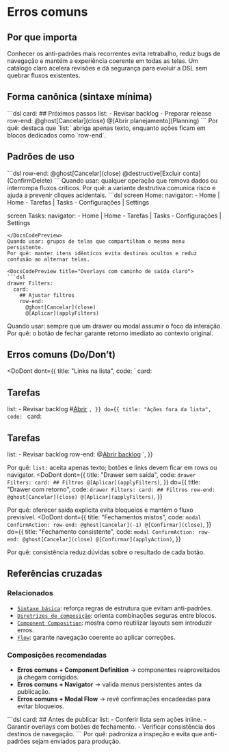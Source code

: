 # Erros comuns

## Por que importa
Conhecer os anti-padrões mais recorrentes evita retrabalho, reduz bugs de navegação e mantém a experiência coerente em todas as telas. Um catálogo claro acelera revisões e dá segurança para evoluir a DSL sem quebrar fluxos existentes.

## Forma canônica (sintaxe mínima)
<DocsCodePreview title="Separar itens textuais de ações">
```dsl
card:
  ## Próximos passos
  list:
    - Revisar backlog
    - Preparar release
  row-end:
    @ghost[Cancelar](close)
    @[Abrir planejamento](Planning)
```
</DocsCodePreview>
Por quê: destaca que `list:` abriga apenas texto, enquanto ações ficam em blocos dedicados como `row-end`.

## Padrões de uso
<DocsCodePreview title="Destacar ações destrutivas">
```dsl
row-end:
  @ghost[Cancelar](close)
  @destructive[Excluir conta](ConfirmDelete)
```
</DocsCodePreview>
Quando usar: qualquer operação que remova dados ou interrompa fluxos críticos.
Por quê: a variante destrutiva comunica risco e ajuda a prevenir cliques acidentais.

<DocsCodePreview title="Navigator consistente entre telas irmãs">
```dsl
screen Home:
  navigator:
    - Home | Home
    - Tarefas | Tasks
    - Configurações | Settings

screen Tasks:
  navigator:
    - Home | Home
    - Tarefas | Tasks
    - Configurações | Settings
```
</DocsCodePreview>
Quando usar: grupos de telas que compartilham o mesmo menu persistente.
Por quê: manter itens idênticos evita destinos ocultos e reduz confusão ao alternar telas.

<DocsCodePreview title="Overlays com caminho de saída claro">
```dsl
drawer Filters:
  card:
    ## Ajustar filtros
    row-end:
      @ghost[Cancelar](close)
      @[Aplicar](applyFilters)
```
</DocsCodePreview>
Quando usar: sempre que um drawer ou modal assumir o foco da interação.
Por quê: o botão de fechar garante retorno imediato ao contexto original.

## Erros comuns (Do/Don’t)
<DoDont
  dont={{
    title: "Links na lista",
    code: `
card:
  ## Tarefas
  list:
    - Revisar backlog #[Abrir](Backlog)
    `,
  }}
  do={{
    title: "Ações fora da lista",
    code: `
card:
  ## Tarefas
  list:
    - Revisar backlog
  row-end:
    @[Abrir backlog](Backlog)
    `,
  }}
>
  Por quê: `list:` aceita apenas texto; botões e links devem ficar em rows ou navigator.
</DoDont>
<DoDont
  dont={{
    title: "Drawer sem saída",
    code: `
drawer Filters:
  card:
    ## Filtros
    @[Aplicar](applyFilters)
    `,
  }}
  do={{
    title: "Drawer com retorno",
    code: `
drawer Filters:
  card:
    ## Filtros
    row-end:
      @ghost[Cancelar](close)
      @[Aplicar](applyFilters)
    `,
  }}
>
  Por quê: oferecer saída explícita evita bloqueios e mantém o fluxo previsível.
</DoDont>
<DoDont
  dont={{
    title: "Fechamentos mistos",
    code: `
modal ConfirmAction:
  row-end:
    @ghost[Cancelar](-1)
    @[Confirmar](close)
    `,
  }}
  do={{
    title: "Fechamento consistente",
    code: `
modal ConfirmAction:
  row-end:
    @ghost[Cancelar](close)
    @[Confirmar](applyAction)
    `,
  }}
>
  Por quê: consistência reduz dúvidas sobre o resultado de cada botão.
</DoDont>

## Referências cruzadas

### Relacionados
- [`Sintaxe básica`](./syntax): reforça regras de estrutura que evitam anti-padrões.
- [`Diretrizes de composição`](./composition-guidelines): orienta combinações seguras entre blocos.
- [`Component Composition`](./component-composition): mostra como reutilizar layouts sem introduzir erros.
- [`Flow`](./flow): garante navegação coerente ao aplicar correções.

### Composições recomendadas
- **Erros comuns + Component Definition** → componentes reaproveitados já chegam corrigidos.
- **Erros comuns + Navigator** → valida menus persistentes antes da publicação.
- **Erros comuns + Modal Flow** → revê confirmações encadeadas para evitar bloqueios.

<DocsCodePreview title="Checklist final de revisão">
```dsl
card:
  ## Antes de publicar
  list:
    - Conferir lista sem ações inline.
    - Garantir overlays com botões de fechamento.
    - Verificar consistência dos destinos de navegação.
```
</DocsCodePreview>
Por quê: padroniza a inspeção e evita que anti-padrões sejam enviados para produção.
